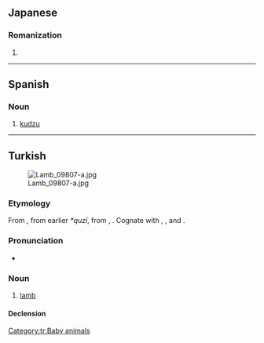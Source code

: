 {{also|küzu|kužu}}
==Japanese==

===Romanization===
{{ja-romaji}}

# {{ja-romanization of|くず}}

----

==Spanish==

===Noun===
{{es-noun|m}}

# [[kudzu]]

----

==Turkish==
[[File:Lamb_09807-a.jpg|thumb]]

===Etymology===
From {{inh|tr|ota|قوزی|tr=quzu|t=lamb}}, from earlier ''*quzï'', from {{inh|tr|trk-pro|*kuŕɨ}}, {{m|trk-pro|*koŕɨ|t=lamb}}. Cognate with {{cog|oui|qwzy|tr=qozï}}, {{cog|xqa|قُزٖى|tr=quzï̄}}, and {{cog|mn|хурга}}.

===Pronunciation===
* {{IPA|[kuzu]|lang=tr}}

===Noun===
{{tr-noun|yu|lar}}

# [[lamb]]

====Declension====
{{tr-noun-v|u|poss=+|pred=+}}

[[Category:tr:Baby animals]]